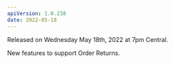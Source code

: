 ```yaml
---
apiVersion: 1.0.238
date: 2022-05-18
---
```


Released on Wednesday May 18th, 2022 at 7pm Central.

New features to support <Link to="/knowledge-base/order-returns">Order Returns</Link>.
